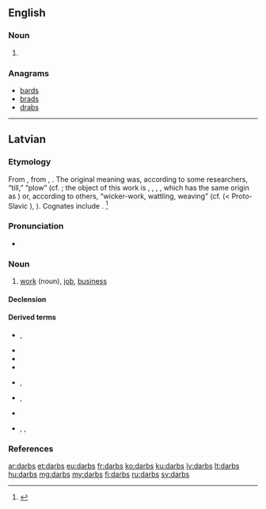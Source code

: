 ==English==

===Noun===
{{head|en|plural}}

# {{plural of|darb|lang=en|nocat=1}}

===Anagrams===
* [[bards#English|bards]]
* [[brads#English|brads]]
* [[drabs#English|drabs]]

----

==Latvian==

===Etymology===
From {{etyl|bat-pro|lv}} {{term/t|bat-pro|*dar-bas}}, from {{etyl|ine-pro|lv}} {{term/t|ine-pro|*der-}}, {{term/t|ine-pro|*dar-||to tear, to split}}. The original meaning was, according to some researchers, “till,” “plow” (cf. {{etyl|ru|-}} {{term|дерба||breaking; newly ploughed field|tr=derbá|lang=ru}}; the object of this work is {{etyl|non|-}} {{term|torf|lang=non}}, {{term|torfa||turf, sod, peat|lang=non}}, {{etyl|de|-}} {{term|Torf||peat|lang=de}}, {{etyl|en|-}} {{term|turf|lang=en}}, which has the same origin as {{etyl|ru|-}} {{term|дёрн||sod, turf|tr=djorn|lang=ru}}) or, according to others, “wicker-work, wattling, weaving” (cf. {{etyl|be|-}} {{term|дораб||basket|tr=dórab|lang=be}} (< Proto-Slavic {{term/t|sla-pro|*dorbь}}), {{term|доровиць||tr=doróvits'|to bend|lang=be}}). Cognates include {{etyl|lt|-}} {{term|dárbas|lang=lt}}. <ref>{{R:lv:LEV}}</ref>

===Pronunciation===
* {{lv-IPA|dârbs|broken}}
{{rfap|lang=lv}}

===Noun===
{{lv-noun|m|1st}}

# [[work]] (noun), [[job]], [[business]]

====Declension====
{{lv-decl-noun|darb|s|1st}}

====Derived terms====
{{top2}}
* {{l/lv|darba lauks}}, {{l/lv|darbalauks}}
* {{l/lv|darbarīks}}
* {{l/lv|darbība}}
* {{l/lv|darbīgs}}
{{mid2}}
* {{l/lv|darbinieks}}, {{l/lv|darbiniece}}
* {{l/lv|darbistaba}}, {{l/lv|darba istaba}}
* {{l/lv|darboties}}
* {{l/lv|iedarbe}}, {{l/lv|iedarbība}}, {{l/lv|iedarbīgs}}
{{bottom}}

===References===
<references />

[[ar:darbs]]
[[et:darbs]]
[[eu:darbs]]
[[fr:darbs]]
[[ko:darbs]]
[[ku:darbs]]
[[lv:darbs]]
[[lt:darbs]]
[[hu:darbs]]
[[mg:darbs]]
[[my:darbs]]
[[fj:darbs]]
[[ru:darbs]]
[[sv:darbs]]